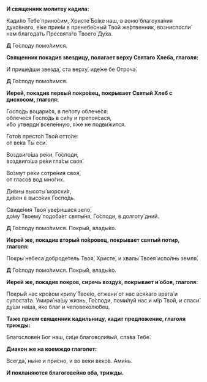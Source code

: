 **И священник молитву кадила:**

Кади́ло Тебе́ прино́сим, Христе́ Бо́же наш, в воню́ благоуха́ния духо́внаго, е́же прие́м в пренебе́сный Твой же́ртвенник, возниспосли́ нам благода́ть Пресвята́го Твоего́ Ду́ха.

**Д** Го́споду помо́лимся.

**Священник покадив звездицу, полагает верху Святаго Хлеба, глаголя:**

И прише́дши звезда́, ста верху́, иде́же бе Отроча́.

**Д** Го́споду помо́лимся.

**Иерей, покадив первый покро́вец, покрывает Святый Хлеб с дискосом, глаголя:**

Госпо́дь воцари́ся, в ле́поту облече́ся:  
облече́ся Госпо́дь в си́лу и препоя́сася,  
и́бо утверди́ вселе́нную, я́же не подви́жится.

Гото́в престо́л Твой отто́ле:  
от ве́ка Ты еси́.

Воздвиго́ша ре́ки, Го́споди,  
воздвиго́ша ре́ки гла́сы своя́.

Во́змут ре́ки сотре́ния своя́,  
от гласо́в вод мно́гих.

Ди́вны высоты́ морски́я,  
ди́вен в высо́ких Госпо́дь.

Свиде́ния Твоя́ уве́ришася зело́,  
до́му Твоему́ подоба́ет святы́ня, Го́споди, в долготу́ дний.

**Д** Го́споду помо́лимся. Покры́й, влады́ко.

**Иерей же, покадив вторый по́кровец, покрывает святый потир, глаголя:**

Покры́ небеса́ доброде́тель Твоя́, Христе́, и хвалы́ Твоея́ испо́лнь земля́.

**Д** Го́споду помо́лимся. Покры́й, влады́ко.

**Иерей же, покадив покров, сиречь возду́х, покрывает и́ обоя, глаголя:**

Покры́й нас кро́вом крилу́ Твое́ю, отжени́ от нас вся́каго врага́ и супоста́та. Умири́ на́шу жизнь, Го́споди, поми́луй нас и мiр Твой, и спаси́ ду́ши на́ша, я́ко благ и человеколю́бец.

**Таже прием священник кадильницу, кадит предложение, глаголя трижды:**

Благослове́н Бог наш, си́це благоволи́вый, сла́ва Тебе́.

**Диакон же на коемждо глаголет:**

Всегда́, ны́не и при́сно, и во ве́ки веко́в. Ами́нь.

**И покланяются благоговейно оба, трижды.**
